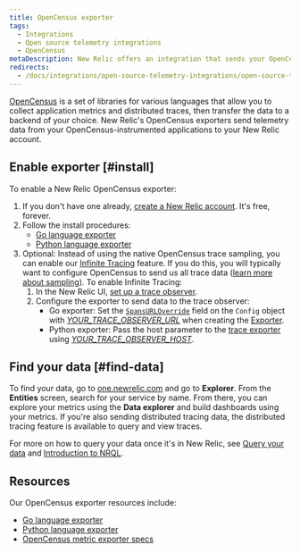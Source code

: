 ```yaml
---
title: OpenCensus exporter
tags:
  - Integrations
  - Open source telemetry integrations
  - OpenCensus
metaDescription: New Relic offers an integration that sends your OpenCensus telemetry data to your New Relic account.
redirects:
  - /docs/integrations/open-source-telemetry-integrations/open-source-telemetry-integration-list/new-relics-opencensus-integration
---
```


[OpenCensus](https://opencensus.io/) is a set of libraries for various languages that allow you to collect application metrics and distributed traces, then transfer the data to a backend of your choice. New Relic's OpenCensus exporters send telemetry data from your OpenCensus-instrumented applications to your New Relic account.

## Enable exporter [#install]

To enable a New Relic OpenCensus exporter:

1. If you don't have one already, [create a New Relic account](https://newrelic.com/signup). It's free, forever. 
2. Follow the install procedures:
   * [Go language exporter](https://github.com/newrelic/newrelic-opencensus-exporter-go)
   * [Python language exporter](https://github.com/newrelic/newrelic-opencensus-exporter-python)
3. Optional: Instead of using the native OpenCensus trace sampling, you can enable our [Infinite Tracing](/docs/introduction-infinite-tracing) feature. If you do this, you will typically want to configure OpenCensus to send us all trace data ([learn more about sampling](/docs/understand-dependencies/distributed-tracing/enable-configure/integrations-enable-distributed-tracing#integrations)). To enable Infinite Tracing:
   1. In the New Relic UI, [set up a trace observer](/docs/infinite-tracing-set-trace-observer#set-up).
   2. Configure the exporter to send data to the trace observer:
      * Go exporter: Set the [`SpansURLOverride`](https://godoc.org/github.com/newrelic/newrelic-telemetry-sdk-go/telemetry#Config) field on the `Config` object with [<var>YOUR_TRACE_OBSERVER_URL</var>](/docs/infinite-tracing-set-trace-observer#ui-endpoints) when creating the [Exporter](https://godoc.org/github.com/newrelic/newrelic-opencensus-exporter-go/nrcensus#NewExporter).
      * Python exporter: Pass the host parameter to the [trace exporter](https://newrelic.github.io/newrelic-opencensus-exporter-python/api.html#opencensus_ext_newrelic.trace.NewRelicTraceExporter "Link opens in a new window.") using [<var>YOUR_TRACE_OBSERVER_HOST</var>](/docs/infinite-tracing-set-trace-observer#ui-endpoints).

## Find your data [#find-data]

To find your data, go to [one.newrelic.com](https://one.newrelic.com/ "Link opens in a new window.") and go to **Explorer**. From the **Entities** screen, search for your service by name. From there, you can explore your metrics using the **Data explorer** and build dashboards using your metrics. If you're also sending distributed tracing data, the distributed tracing feature is available to query and view traces.

For more on how to query your data once it's in New Relic, see [Query your data](/docs/using-new-relic/data/understand-data/query-new-relic-data) and [Introduction to NRQL](/docs/query-data/nrql-new-relic-query-language/getting-started/introduction-nrql).

## Resources

Our OpenCensus exporter resources include:

* [Go language exporter](https://github.com/newrelic/newrelic-opencensus-exporter-go)
* [Python language exporter](https://github.com/newrelic/newrelic-opencensus-exporter-python)
* [OpenCensus metric exporter specs](https://github.com/newrelic/newrelic-exporter-specs/blob/master/opencensus/OpenCensus-Metrics.md)
